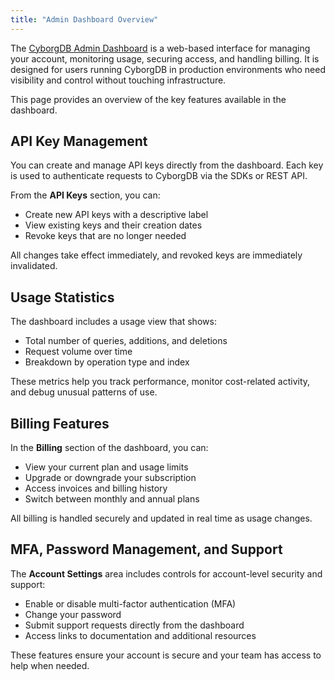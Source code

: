 ```yaml
---
title: "Admin Dashboard Overview"
---
```


The [CyborgDB Admin Dashboard](https://cyborgdb.co/) is a web-based interface for managing your account, monitoring usage, securing access, and handling billing. It is designed for users running CyborgDB in production environments who need visibility and control without touching infrastructure.

This page provides an overview of the key features available in the dashboard.

## API Key Management
You can create and manage API keys directly from the dashboard. Each key is used to authenticate requests to CyborgDB via the SDKs or REST API.

From the **API Keys** section, you can:
- Create new API keys with a descriptive label
- View existing keys and their creation dates
- Revoke keys that are no longer needed

All changes take effect immediately, and revoked keys are immediately invalidated.

## Usage Statistics
The dashboard includes a usage view that shows:
- Total number of queries, additions, and deletions
- Request volume over time
- Breakdown by operation type and index

These metrics help you track performance, monitor cost-related activity, and debug unusual patterns of use.

## Billing Features
In the **Billing** section of the dashboard, you can:
- View your current plan and usage limits
- Upgrade or downgrade your subscription
- Access invoices and billing history
- Switch between monthly and annual plans

All billing is handled securely and updated in real time as usage changes.

## MFA, Password Management, and Support
The **Account Settings** area includes controls for account-level security and support:
- Enable or disable multi-factor authentication (MFA)
- Change your password
- Submit support requests directly from the dashboard
- Access links to documentation and additional resources

These features ensure your account is secure and your team has access to help when needed.